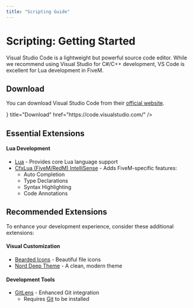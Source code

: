 ```yaml
---
title: "Scripting Guide"
---
```



# Scripting: Getting Started

Visual Studio Code is a lightweight but powerful source code editor. While we recommend using Visual Studio for C#/C++ development, VS Code is excellent for Lua development in FiveM.

## Download

You can download Visual Studio Code from their [official website](https://code.visualstudio.com/).

<Cards>
  <Cards.Card
    icon={<Download />}
    title="Download"
    href="https://code.visualstudio.com/"
  />
</Cards>

## Essential Extensions

#### Lua Development

- [Lua](https://marketplace.visualstudio.com/items?itemName=sumneko.lua) - Provides core Lua language support
- [CfxLua (FiveM/RedM) IntelliSense](https://marketplace.visualstudio.com/items?itemName=overextended.cfxlua-vscode) - Adds FiveM-specific features:
  - Auto Completion
  - Type Declarations
  - Syntax Highlighting
  - Code Annotations

## Recommended Extensions

To enhance your development experience, consider these additional extensions:

#### Visual Customization

- [Bearded Icons](https://marketplace.visualstudio.com/items?itemName=BeardedBear.beardedicons) - Beautiful file icons
- [Nord Deep Theme](https://marketplace.visualstudio.com/items?itemName=marlosirapuan.nord-deep) - A clean, modern theme

#### Development Tools

- [GitLens](https://marketplace.visualstudio.com/items?itemName=eamodio.gitlens) - Enhanced Git integration
  - Requires [Git](https://git-scm.com/downloads) to be installed
